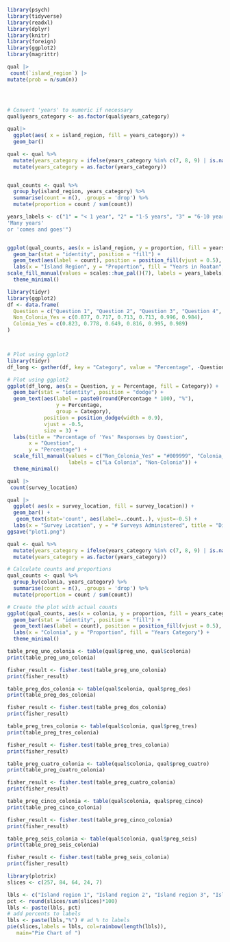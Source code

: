 

```r
library(psych)
library(tidyverse)
library(readxl)
library(dplyr)
library(knitr)
library(foreign)
library(ggplot2)
library(magrittr)

```

```r
qual |>
 count(`island_region`) |>
mutate(prob = n/sum(n))




# Convert 'years' to numeric if necessary
qual$years_category <- as.factor(qual$years_category)
             
qual|>
  ggplot(aes( x = island_region, fill = years_category)) +
  geom_bar()

```
```r

qual <- qual %>%
  mutate(years_category = ifelse(years_category %in% c(7, 8, 9) | is.na(years_category), 7, years_category)) %>%
  mutate(years_category = as.factor(years_category))


qual_counts <- qual %>%
  group_by(island_region, years_category) %>%
  summarise(count = n(), .groups = 'drop') %>%
  mutate(proportion = count / sum(count))

years_labels <- c("1" = "< 1 year", "2" = "1-5 years", "3" = "6-10 years", "4" = "11-20 years", "5" = ">20 years", "6" = "Native or born on the island", "7" = "No answer, 'Unknown', 
'Many years'
or 'comes and goes'")


ggplot(qual_counts, aes(x = island_region, y = proportion, fill = years_category)) +
  geom_bar(stat = "identity", position = "fill") +
  geom_text(aes(label = count), position = position_fill(vjust = 0.5), size = 3) +
  labs(x = "Island Region", y = "Proportion", fill = "Years in Roatan", title = "Distribution of years in Roatan by Island Region") +
scale_fill_manual(values = scales::hue_pal()(7), labels = years_labels) +
  theme_minimal()

```



```r
library(tidyr)
library(ggplot2)
df <- data.frame(
  Question = c("Question 1", "Question 2", "Question 3", "Question 4", "Question 5", "Question 6"),
  Non_Colonia_Yes = c(0.877, 0.717, 0.713, 0.713, 0.996, 0.984),
  Colonia_Yes = c(0.823, 0.778, 0.649, 0.816, 0.995, 0.989)
)



# Plot using ggplot2
library(tidyr)
df_long <- gather(df, key = "Category", value = "Percentage", -Question)

# Plot using ggplot2
ggplot(df_long, aes(x = Question, y = Percentage, fill = Category)) +
  geom_bar(stat = "identity", position = "dodge") +
  geom_text(aes(label = paste0(round(Percentage * 100), "%"), 
                y = Percentage, 
                group = Category), 
            position = position_dodge(width = 0.9), 
            vjust = -0.5, 
            size = 3) +
  labs(title = "Percentage of 'Yes' Responses by Question",
       x = "Question",
       y = "Percentage") +
  scale_fill_manual(values = c("Non_Colonia_Yes" = "#009999", "Colonia_Yes" = "#FF9933"),
                    labels = c("La Colonia", "Non-Colonia")) +
  theme_minimal()
```

```r
qual |>
 count(survey_location)

qual |>
  ggplot( aes(x = survey_location, fill = survey_location)) + 
  geom_bar() +
   geom_text(stat='count', aes(label=..count..), vjust=-0.5) +
  labs(x = "Survey Location", y = "# Surveys Administered", title = "Distribution of Survey Location", fill = "Survey Location")
ggsave("plot1.png")


```



```r
qual <- qual %>%
  mutate(years_category = ifelse(years_category %in% c(7, 8, 9) | is.na(years_category), 7, years_category)) %>%
  mutate(years_category = as.factor(years_category))

# Calculate counts and proportions
qual_counts <- qual %>%
  group_by(colonia, years_category) %>%
  summarise(count = n(), .groups = 'drop') %>%
  mutate(proportion = count / sum(count))

# Create the plot with actual counts
ggplot(qual_counts, aes(x = colonia, y = proportion, fill = years_category)) +
  geom_bar(stat = "identity", position = "fill") +
  geom_text(aes(label = count), position = position_fill(vjust = 0.5), size = 3) +
  labs(x = "Colonia", y = "Proportion", fill = "Years Category") +
  theme_minimal()
```




```r
table_preg_uno_colonia <- table(qual$preg_uno, qual$colonia)
print(table_preg_uno_colonia)

fisher_result <- fisher.test(table_preg_uno_colonia)
print(fisher_result)

```



```r
table_preg_dos_colonia <- table(qual$colonia, qual$preg_dos)
print(table_preg_dos_colonia)

fisher_result <- fisher.test(table_preg_dos_colonia)
print(fisher_result)
```

```r
table_preg_tres_colonia <- table(qual$colonia, qual$preg_tres)
print(table_preg_tres_colonia)

fisher_result <- fisher.test(table_preg_tres_colonia)
print(fisher_result)
```



```r
table_preg_cuatro_colonia <- table(qual$colonia, qual$preg_cuatro)
print(table_preg_cuatro_colonia)

fisher_result <- fisher.test(table_preg_cuatro_colonia)
print(fisher_result)
```


```r
table_preg_cinco_colonia <- table(qual$colonia, qual$preg_cinco)
print(table_preg_cinco_colonia)

fisher_result <- fisher.test(table_preg_cinco_colonia)
print(fisher_result)
```

```r
table_preg_seis_colonia <- table(qual$colonia, qual$preg_seis)
print(table_preg_seis_colonia)

fisher_result <- fisher.test(table_preg_seis_colonia)
print(fisher_result)
```


```r
library(plotrix)
slices <- c(257, 84, 64, 24, 7)

lbls <- c("Island region 1", "Island region 2", "Island region 3", "Island region 4", "Island region 5")
pct <- round(slices/sum(slices)*100)
lbls <- paste(lbls, pct)
# add percents to labels
lbls <- paste(lbls,"%") # ad % to labels
pie(slices,labels = lbls, col=rainbow(length(lbls)),
   main="Pie Chart of ")
```




